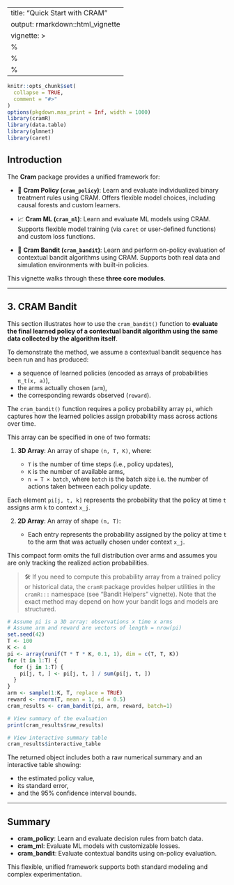 
---
title: "Quick Start with CRAM"
output: rmarkdown::html_vignette
vignette: >
  %\VignetteIndexEntry{Quick Start with CRAM}
  %\VignetteEngine{knitr::rmarkdown}
  %\VignetteEncoding{UTF-8}
---

```r
knitr::opts_chunk$set(
  collapse = TRUE,
  comment = "#>"
)
options(pkgdown.max_print = Inf, width = 1000)
library(cramR)
library(data.table)
library(glmnet)
library(caret)
```

## Introduction

The **Cram** package provides a unified framework for:

- 🧠 **Cram Policy (`cram_policy`)**: Learn and evaluate individualized binary treatment rules using CRAM. Offers flexible model choices, including causal forests and custom learners.

- 📈 **Cram ML (`cram_ml`)**: Learn and evaluate ML models using CRAM. Supports flexible model training (via `caret` or user-defined functions) and custom loss functions.

- 🎰 **Cram Bandit (`cram_bandit`)**: Learn and perform on-policy evaluation of contextual bandit algorithms using CRAM. Supports both real data and simulation environments with built-in policies.

This vignette walks through these **three core modules**.

---

## 3. CRAM Bandit

This section illustrates how to use the `cram_bandit()` function to **evaluate the final learned policy of a contextual bandit algorithm using the same data collected by the algorithm itself**. 

To demonstrate the method, we assume a contextual bandit sequence has been run and has produced:

- a sequence of learned policies (encoded as arrays of probabilities `π_t(x, a)`),
- the arms actually chosen (`arm`),
- the corresponding rewards observed (`reward`).

The `cram_bandit()` function requires a policy probability array `pi`, which captures how the learned policies assign probability mass across actions over time.

This array can be specified in one of two formats:

1. **3D Array**: An array of shape `(n, T, K)`, where:

   - `T` is the number of time steps (i.e., policy updates),
   - `K` is the number of available arms,
   - `n = T × batch`, where `batch` is the batch size i.e. the number of actions taken between each policy update.

Each element `pi[j, t, k]` represents the probability that the policy at time `t` assigns arm `k` to context `x_j`.

2. **2D Array**: An array of shape `(n, T)`:

   - Each entry represents the probability assigned by the policy at time `t` to the arm that was actually chosen under context `x_j`.

This compact form omits the full distribution over arms and assumes you are only tracking the realized action probabilities.

> 🛠️ If you need to compute this probability array from a trained policy or historical data, the `cramR` package provides helper utilities in the `cramR:::` namespace (see “Bandit Helpers” vignette). Note that the exact method may depend on how your bandit logs and models are structured.

```r
# Assume pi is a 3D array: observations x time x arms
# Assume arm and reward are vectors of length = nrow(pi)
set.seed(42)
T <- 100
K <- 4
pi <- array(runif(T * T * K, 0.1, 1), dim = c(T, T, K))
for (t in 1:T) {
  for (j in 1:T) {
    pi[j, t, ] <- pi[j, t, ] / sum(pi[j, t, ])
  }
}
arm <- sample(1:K, T, replace = TRUE)
reward <- rnorm(T, mean = 1, sd = 0.5)
cram_results <- cram_bandit(pi, arm, reward, batch=1)

# View summary of the evaluation
print(cram_results$raw_results)

# View interactive summary table
cram_results$interactive_table
```

The returned object includes both a raw numerical summary and an interactive table showing:

- the estimated policy value,
- its standard error,
- and the 95% confidence interval bounds.

---

## Summary

- **cram_policy**: Learn and evaluate decision rules from batch data.
- **cram_ml**: Evaluate ML models with customizable losses.
- **cram_bandit**: Evaluate contextual bandits using on-policy evaluation.

This flexible, unified framework supports both standard modeling and complex experimentation.

